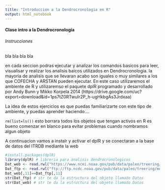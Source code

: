 ```yaml
---
title: "Introduccion a la Dendrocronologia en R"
output: html_notebook
---
```

#### Clase intro a la Dendrocronologia

###### Instrucciones
bla bla 
bla bla

en cada seccion  podras  ejecutar y analizar   los comandos  basicos para  leer, visualisar y realizar  los analisis baicos utilizados en Dendrocronologia.  la mayoria de analisis que se llevaran acabo son iguales o muy similares a los que COFECHA y ARSTAN  pueden ejecutar. En este caso utilizaremos el  ambiente de R y utilizaremso  el paquete dplR  programado y desarrollado por Andy Bunn y Mikko Korpela 2014 (https://drive.google.com/uc?export=download&id=1ps7tZ0RTwuIr2P_h-ugHkbgAs3Jrdxaa)

La idea de estos ejercicios es que puedas familiarizarte con este tipo de ambiente, y  puedas aprender haciendo....


`rm(list=ls())` esto borrara  todos los objetos que tengan activos en R es bueno comenzar en blanco para evitar problemas cuando nombramos algun objeto

A continuacion vamos a instalr y activar el dplR y se conectaran a la base de datos del ITRDB mediante la web

```r
#install.packages(dplR)
library(dplR) # libreria para analisis dendrocronologicos
Dat_web <- read.rwl("https://www.ncei.noaa.gov/pub/data/paleo/treering/measurements/northamerica/mexico/mexi042.rwl")
Dat_ftp <- read.rwl("ftp://ftp.ncdc.noaa.gov/pub/data/paleo/treering/measurements/northamerica/mexico/mexi042.rwl")
Dat_web[,11]==Dat_ftp[,11]
str(Dat_ftp) # str te da la estructura del objeto llamado Datos
str(Dat_web) # str te da la estructura del objeto llamado Datos
```


